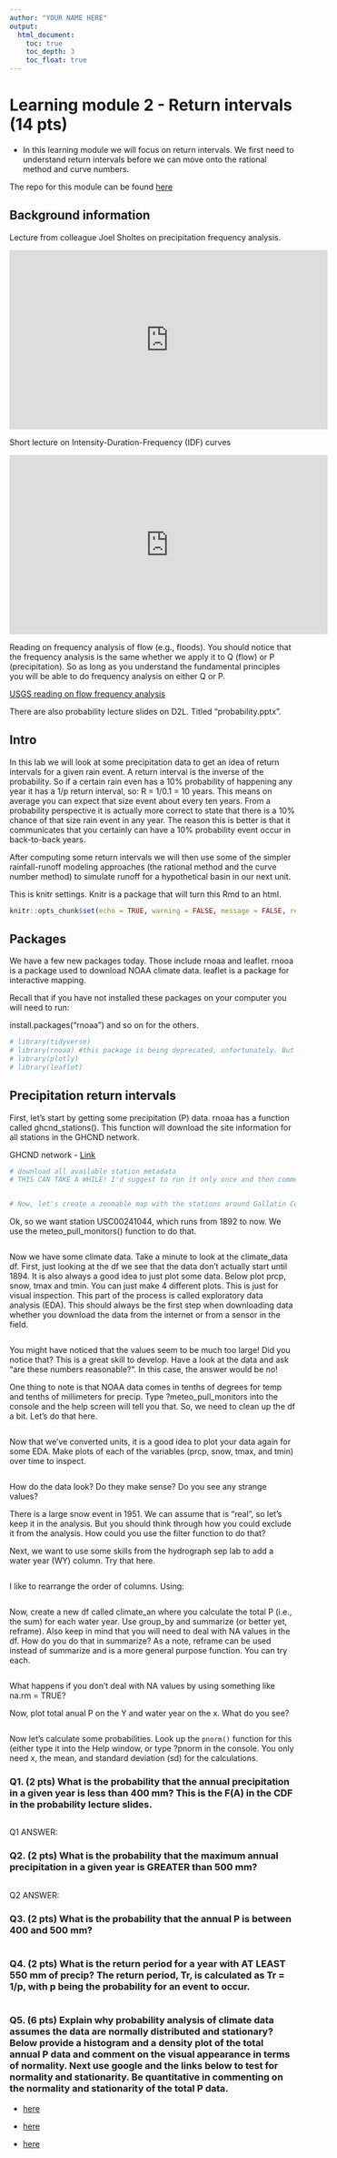 ```yaml
---
author: "YOUR NAME HERE"
output: 
  html_document:
    toc: true
    toc_depth: 3
    toc_float: true
---
```


# Learning module 2 - Return intervals (14 pts)

- In this learning module we will focus on return intervals. We first need to understand return intervals before we can move onto the rational method and curve numbers.

The repo for this module can be found [here](https://github.com/tpcovino/02_return_intervals.git){target="_blank"}

## Background information

Lecture from colleague Joel Sholtes on precipitation frequency analysis. 

<iframe width="560" height="315" src="https://www.youtube.com/embed/3_EnTJaFCKg?si=1BYvBzA1fDjZK4Zv" title="YouTube video player" frameborder="0" allow="accelerometer; autoplay; clipboard-write; encrypted-media; gyroscope; picture-in-picture; web-share" allowfullscreen></iframe>


Short lecture on Intensity-Duration-Frequency (IDF) curves

<iframe width="560" height="315" src="https://www.youtube.com/embed/JXSwKmfMZJo?si=nlHa4Th3ZCSzi2Ks" title="YouTube video player" frameborder="0" allow="accelerometer; autoplay; clipboard-write; encrypted-media; gyroscope; picture-in-picture; web-share" allowfullscreen></iframe>

Reading on frequency analysis of flow (e.g., floods). You should notice that the frequency analysis is the same whether we apply it to Q (flow) or P (precipitation). So as long as you understand the fundamental principles you will be able to do frequency analysis on either Q or P. 

[USGS reading on flow frequency analysis](https://www.usgs.gov/centers/new-jersey-water-science-center/floods-recurrence-intervals-and-100-year-floods){target="_blank"}

There are also probability lecture slides on D2L. Titled "probability.pptx". 
 
## Intro

In this lab we will look at some precipitation data to get an idea of return intervals for a given rain event. A return interval is the inverse of the probability. So if a certain rain even has a 10% probability of happening any year it has a 1/p return interval, so: R = 1/0.1 = 10 years. This means on average you can expect that size event about every ten years. From a probability perspective it is actually more correct to state that there is a 10% chance of that size rain event in any year. The reason this is better is that it communicates that you certainly can have a 10% probability event occur in back-to-back years.

After computing some return intervals we will then use some of the simpler rainfall-runoff modeling approaches (the rational method and the curve number method) to simulate runoff for a hypothetical basin in our next unit. 

This is knitr settings. Knitr is a package that will turn this Rmd to an html. 
```r
knitr::opts_chunk$set(echo = TRUE, warning = FALSE, message = FALSE, results = FALSE)
```

## Packages

We have a few new packages today. Those include rnoaa and leaflet. rnooa is a package used to download NOAA climate data. leaflet is a package for interactive mapping.

Recall that if you have not installed these packages on your computer you will need to run:

install.packages("rnoaa") and so on for the others. 

```r
# library(tidyverse)
# library(rnoaa) #this package is being deprecated, unfortunately. But should work for now. 
# library(plotly)
# library(leaflet)
```

## Precipitation return intervals 

First, let's start by getting some precipitation (P) data. rnoaa has a function called ghcnd_stations(). This function will download the site information for all stations in the GHCND network. 

GHCND network
- [Link](https://www.ncei.noaa.gov/products/land-based-station/global-historical-climatology-network-daily){target="_blank"}

```r

# download all available station metadata
# THIS CAN TAKE A WHILE! I'd suggest to run it only once and then comment it out with #.


# Now, let's create a zoomable map with the stations around Gallatin County/Bozeman. Click around and find the station id for the precip gauge with the LONGEST timeseries. If you click on a station symbol, the first and last data year will appear. Obviously you can get this information from the station_data_gal data frame, but I wanted to show you the mapping capabilities. 


```  

Ok, so we want station USC00241044, which runs from 1892 to now. We use the meteo_pull_monitors() function to do that. 
```r

```

Now we have some climate data. Take a minute to look at the climate_data df. First, just looking at the df we see that the data don't actually start until 1894. It is also always a good idea to just plot some data. Below plot prcp, snow, tmax and tmin. You can just make 4 different plots. This is just for visual inspection. This part of the process is called exploratory data analysis (EDA). This should always be the first step when downloading data whether you download the data from the internet or from a sensor in the field. 

```r

```

You might have noticed that the values seem to be much too large! Did you notice that? This is a great skill to develop. Have a look at the data and ask "are these numbers reasonable?". In this case, the answer would be no!

One thing to note is that NOAA data comes in tenths of degrees for temp and tenths of millimeters for precip. Type ?meteo_pull_monitors into the console and the help screen will tell you that. So, we need to clean up the df a bit. Let's do that here. 

```r

```

Now that we've converted units, it is a good idea to plot your data again for some EDA. Make plots of each of the variables (prcp, snow, tmax, and tmin) over time to inspect. 
```r


```

How do the data look? Do they make sense? Do you see any strange values? 

There is a large snow event in 1951. We can assume that is "real", so let's keep it in the analysis. But you should think through how you could exclude it from the analysis. How could you use the filter function to do that? 

Next, we want to use some skills from the hydrograph sep lab to add a water year (WY) column. Try that here. 
```r

```

I like to rearrange the order of columns. Using: 
```r

```

Now, create a new df called climate_an where you calculate the total P (i.e., the sum) for each water year. Use group_by and summarize (or better yet, reframe). Also keep in mind that you will need to deal with NA values in the df. How do you do that in summarize? As a note, reframe can be used instead of summarize and is a more general purpose function. You can try each.   
```r

  
```

What happens if you don't deal with NA values by using something like na.rm = TRUE?

Now, plot total anual P on the Y and water year on the x. What do you see? 
```r

```


Now let's calculate some probabilities. Look up the `pnorm()` function for this (either type it into the Help window, or type ?pnorm in the console. You only need x, the mean, and standard deviation (sd) for the calculations.

### **Q1. (2 pts) What is the probability that the annual precipitation in a given year is less than 400 mm? This is the F(A) in the CDF in the probability lecture slides.** 

```r

```

Q1 ANSWER:

### **Q2. (2 pts) What is the probability that the maximum annual precipitation in a given year is GREATER than 500 mm?** 

```r

```

Q2 ANSWER:

### **Q3. (2 pts) What is the probability that the annual P is between 400 and 500 mm?**

```r

```


### **Q4. (2 pts) What is the return period for a year with AT LEAST 550 mm of precip? The return period, Tr, is calculated as Tr = 1/p, with p being the probability for an event to occur.**

```r

```

### **Q5. (6 pts) Explain why probability analysis of climate data assumes the data are normally distributed and stationary? Below provide a histogram and a density plot of the total annual P data and comment on the visual appearance in terms of normality. Next use google and the links below to test for normality and stationarity. Be quantitative in commenting on the normality and stationarity of the total P data.** 

- [here](https://rpubs.com/richkt/269797){target="_blank"}  

- [here](https://www.statology.org/kpss-test-in-r/){target="_blank"} 

- [here](http://www.sthda.com/english/wiki/normality-test-in-r){target="_blank"}


```r

```


```r

```




